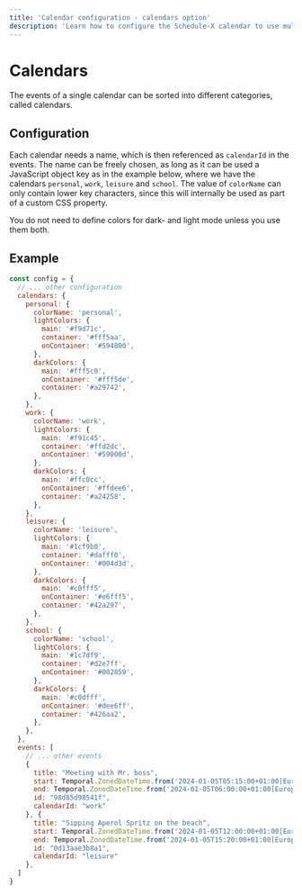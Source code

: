 ```yaml
---
title: 'Calendar configuration - calendars option'
description: 'Learn how to configure the Schedule-X calendar to use multiple calendars'
---
```


# Calendars

The events of a single calendar can be sorted into different categories, called calendars.

## Configuration

Each calendar needs a name, which is then referenced as `calendarId` in the events. The name can be freely chosen,
as long as it can be used a JavaScript object key as in the example below, where we have the calendars `personal`,
`work`, `leisure` and `school`. The value of `colorName` can only contain lower key characters, since this will
internally be used as part of a custom CSS property.

You do not need to define colors for dark- and light mode unless you use them both.

## Example

```js
const config = {
  // ... other configuration
  calendars: {
    personal: {
      colorName: 'personal',
      lightColors: {
        main: '#f9d71c',
        container: '#fff5aa',
        onContainer: '#594800',
      },
      darkColors: {
        main: '#fff5c0',
        onContainer: '#fff5de',
        container: '#a29742',
      },
    },
    work: {
      colorName: 'work',
      lightColors: {
        main: '#f91c45',
        container: '#ffd2dc',
        onContainer: '#59000d',
      },
      darkColors: {
        main: '#ffc0cc',
        onContainer: '#ffdee6',
        container: '#a24258',
      },
    },
    leisure: {
      colorName: 'leisure',
      lightColors: {
        main: '#1cf9b0',
        container: '#dafff0',
        onContainer: '#004d3d',
      },
      darkColors: {
        main: '#c0fff5',
        onContainer: '#e6fff5',
        container: '#42a297',
      },
    },
    school: {
      colorName: 'school',
      lightColors: {
        main: '#1c7df9',
        container: '#d2e7ff',
        onContainer: '#002859',
      },
      darkColors: {
        main: '#c0dfff',
        onContainer: '#dee6ff',
        container: '#426aa2',
      },
    },
  },
  events: [
    // ... other events
    {
      title: "Meeting with Mr. boss",
      start: Temporal.ZonedDateTime.from('2024-01-05T05:15:00+01:00[Europe/Berlin]'),
      end: Temporal.ZonedDateTime.from('2024-01-05T06:00:00+01:00[Europe/Berlin]'),
      id: "98d85d98541f",
      calendarId: "work"
    }, {
      title: "Sipping Aperol Spritz on the beach",
      start: Temporal.ZonedDateTime.from('2024-01-05T12:00:00+01:00[Europe/Berlin]'),
      end: Temporal.ZonedDateTime.from('2024-01-05T15:20:00+01:00[Europe/Berlin]'),
      id: "0d13aae3b8a1",
      calendarId: "leisure"
    },
  ]
}
```
